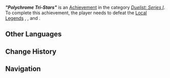 {{Achievement Infobox
|title        = "Polychrome Tri-Stars"
|id           = 82220
|order id     = 2220
|category     = Duelist: Series I
|description  = Defeat Local Legend: Polychrome Tri-Stars.
|requirements = 
|primogems    = 5
|tracking     = 
|topic        = Local Legend;Fatui Skirmisher - Pyroslinger Bracer;Fatui Skirmisher - Cryogunner Legionnaire;Fatui Skirmisher - Electrohammer Vanguard;Polychrome Tri-Stars
|quest        = 
|hidden       = 
|set          = "Polychrome Tri-Stars" (Achievement)
|tier         = 1
|tiers_total  = 3
}}
'''''"Polychrome Tri-Stars"''''' is an [[Achievement]] in the category ''[[Duelist: Series I]]''. To complete this achievement, the player needs to defeat the [[Local Legend|Local Legends]] {{Enemy|Fatui Skirmisher - Pyroslinger Bracer|text=Polychrome Tri-Stars: Vasily}}, {{Enemy|Fatui Skirmisher - Cryogunner Legionnaire|text=Polychrome Tri-Stars: Sidorenko}}, and {{Enemy|Fatui Skirmisher - Electrohammer Vanguard|text=Polychrome Tri-Stars: Nomokonov}}.
<!--
==Gameplay Notes==
<gallery>
Achievement Polychrome Tri-Stars Location.png|Map Location
Achievement Polychrome Tri-Stars Location Context.png|Location Context
</gallery>
-->

==Other Languages==
{{Transclude|"Polychrome Tri-Stars" (Achievement)|Other Languages}}

==Change History==
{{Change History|5.0}}

==Navigation==
{{Achievement Navbox}}
